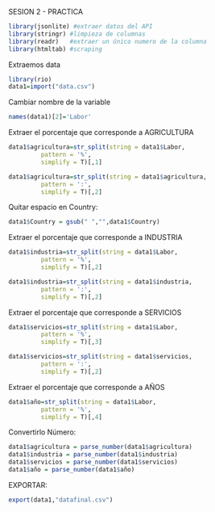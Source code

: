 
SESION 2 - PRACTICA

```r
library(jsonlite) #extraer datos del API
library(stringr) #limpieza de columnas
library(readr)   #extraer un único numero de la columna
library(htmltab) #scraping
```

Extraemos data
```r
library(rio)
data1=import("data.csv")
```
Cambiar nombre de la variable
```r
names(data1)[2]='Labor'
```
Extraer el porcentaje que corresponde a AGRICULTURA
```r
data1$agricultura=str_split(string = data1$Labor,
         pattern = '%',
         simplify = T)[,1]

data1$agricultura=str_split(string = data1$agricultura,
         pattern = ':',
         simplify = T)[,2]

```
Quitar espacio en Country:
```r
data1$Country = gsub(" ","",data1$Country)
```
Extraer el porcentaje que corresponde a INDUSTRIA
```r
data1$industria=str_split(string = data1$Labor,
         pattern = '%',
         simplify = T)[,2]

data1$industria=str_split(string = data1$industria,
         pattern = ':',
         simplify = T)[,2]

```
Extraer el porcentaje que corresponde a SERVICIOS
```r
data1$servicios=str_split(string = data1$Labor,
         pattern = '%',
         simplify = T)[,3]

data1$servicios=str_split(string = data1$servicios,
         pattern = ':',
         simplify = T)[,2]

```
Extraer el porcentaje que corresponde a AÑOS
```r
data1$año=str_split(string = data1$Labor,
         pattern = '%',
         simplify = T)[,4]
```
Convertirlo Número:
```r
data1$agricultura = parse_number(data1$agricultura)
data1$industria = parse_number(data1$industria)
data1$servicios = parse_number(data1$servicios)
data1$año = parse_number(data1$año)

```
EXPORTAR:
```r
export(data1,"datafinal.csv")
```

